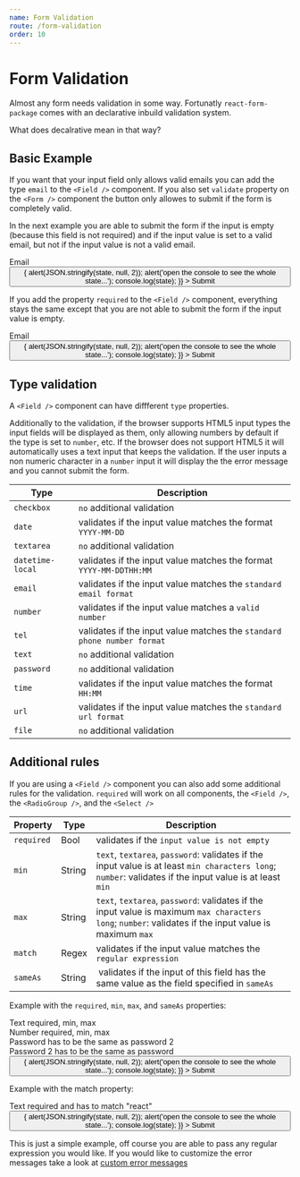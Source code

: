 ```yaml
---
name: Form Validation
route: /form-validation
order: 10
---
```



# Form Validation

Almost any form needs validation in some way. Fortunatly `react-form-package` comes with an declarative inbuild validation system.

What does decalrative mean in that way?

## Basic Example

If you want that your input field only allows valid emails you can add the type `email` to the `<Field />` component. If you also set `validate` property on the `<Form />` component the button only allowes to submit if the form is completely valid.

In the next example you are able to submit the form if the input is empty (because this field is not required) and if the input value is set to a valid email, but not if the input value is not a valid email.

<Playground>
  <Form
    validate
  >
    <div>
      Email
      <div>
        <Field type="email" id="email" />
      </div>
    </div>
    <div>
      <Button
        type="submit"
        id="submit"
        onClick={(state) => {
          alert(JSON.stringify(state, null, 2));
          alert('open the console to see the whole state...');
          console.log(state);
        }}
      >
        Submit
      </Button>
    </div>
  </Form>
</Playground>

If you add the property `required` to the `<Field />` component, everything stays the same except that you are not able to submit the form if the input value is empty.

<Playground>
  <Form
    validate
  >
    <div>
      Email
      <div>
        <Field type="email" id="email" required />
      </div>
    </div>
    <div>
      <Button
        type="submit"
        id="submit"
        onClick={(state) => {
          alert(JSON.stringify(state, null, 2));
          alert('open the console to see the whole state...');
          console.log(state);
        }}
      >
        Submit
      </Button>
    </div>
  </Form>
</Playground>

## Type validation

A `<Field />` component can have diffferent `type` properties.

Additionally to the validation, if the browser supports HTML5 input types the input fields will be displayed as them, only allowing numbers by default if the type is set to `number`, etc. If the browser does not support HTML5 it will automatically uses a text input that keeps the validation. If the user inputs a non numeric character in a `number` input it will display the the error message and you cannot submit the form.

Type| Description 
---|---
`checkbox` | `no` additional validation
`date` | validates if the input value matches the format `YYYY-MM-DD`
`textarea` | `no` additional validation
`datetime-local` | validates if the input value matches the format `YYYY-MM-DDTHH:MM`
`email` | validates if the input value matches the `standard email format`
`number` | validates if the input value matches a `valid number`
`tel` | validates if the input value matches the `standard phone number format`
`text` | `no` additional validation
`password` | `no` additional validation
`time` | validates if the input value matches the format `HH:MM`
`url` | validates if the input value matches the `standard url format`
`file` | `no` additional validation

## Additional rules

If you are using a `<Field />` component you can also add some additional rules for the validation.
`required` will work on all components, the `<Field />`, the `<RadioGroup />`, and the `<Select />`

Property | Type | Description 
---|---|---
`required` | Bool | validates if the `input value is not empty`
`min` | String | `text`, `textarea`, `password`: validates if the input value is at least `min characters long`; `number`: validates if the input value is at least `min`
`max` | String | `text`, `textarea`, `password`: validates if the input value is maximum `max characters long`; `number`: validates if the input value is maximum `max`
`match` | Regex | validates if the input value matches the `regular expression`
`sameAs` | String | validates if the input of this field has the same value as the field specified in `sameAs`

Example with the `required`, `min`, `max`, and `sameAs` properties:

<Playground>
  <Form
    validate
  >
    <div>
      Text required, min, max
      <div>
        <Field type="text" id="text" min="2" max="5" required />
      </div>
    </div>
    <div>
      Number required, min, max
      <div>
        <Field type="number" id="number" min="2" max="5" required />
      </div>
    </div>
    <div>
      Password has to be the same as password 2
      <div>
        <Field type="password" id="password" sameAs="password2" required />
      </div>
    </div>
    <div>
      Password 2 has to be the same as password
      <div>
        <Field type="password" id="password2" sameAs="password" required />
      </div>
    </div>
    <div>
      <Button
        type="submit"
        id="submit"
        onClick={(state) => {
          alert(JSON.stringify(state, null, 2));
          alert('open the console to see the whole state...');
          console.log(state);
        }}
      >
        Submit
      </Button>
    </div>
  </Form>
</Playground>

Example with the match property:

<Playground>
  <Form
    validate
  >
    <div>
      Text required and has to match "react"
      <div>
        <Field type="text" id="text" match={/react/} required />
      </div>
    </div>
    <div>
      <Button
        type="submit"
        id="submit"
        onClick={(state) => {
          alert(JSON.stringify(state, null, 2));
          alert('open the console to see the whole state...');
          console.log(state);
        }}
      >
        Submit
      </Button>
    </div>
  </Form>
</Playground>

This is just a simple example, off course you are able to pass any regular expression you would like. If you would like to customize the error messages take a look at [custom error messages](/custom-error-messages)
